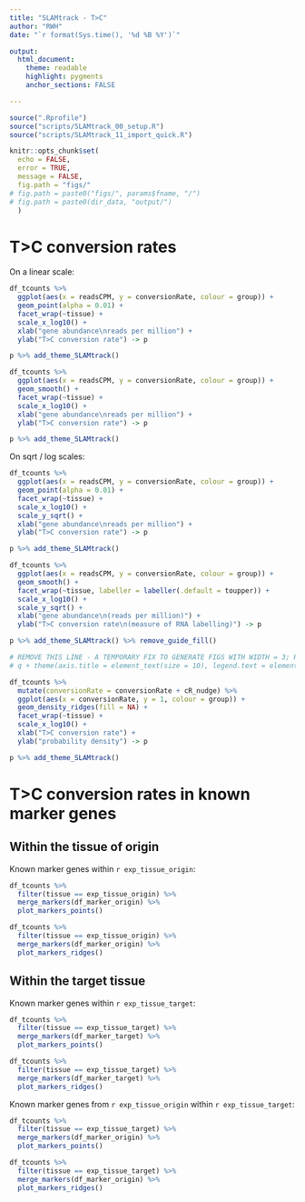 ```yaml
---
title: "SLAMtrack - T>C"
author: "RWH"
date: "`r format(Sys.time(), '%d %B %Y')`"

output: 
  html_document:
    theme: readable 
    highlight: pygments 
    anchor_sections: FALSE

---
```


```r

source(".Rprofile")
source("scripts/SLAMtrack_00_setup.R")
source("scripts/SLAMtrack_11_import_quick.R")

knitr::opts_chunk$set(
  echo = FALSE, 
  error = TRUE, 
  message = FALSE,
  fig.path = "figs/"
# fig.path = paste0("figs/", params$fname, "/")
# fig.path = paste0(dir_data, "output/")
  )

```


# T>C conversion rates

On a linear scale:  

```r

df_tcounts %>% 
  ggplot(aes(x = readsCPM, y = conversionRate, colour = group)) +
  geom_point(alpha = 0.01) +
  facet_wrap(~tissue) +
  scale_x_log10() +
  xlab("gene abundance\nreads per million") +
  ylab("T>C conversion rate") -> p

p %>% add_theme_SLAMtrack() 

df_tcounts %>% 
  ggplot(aes(x = readsCPM, y = conversionRate, colour = group)) +
  geom_smooth() +
  facet_wrap(~tissue) +
  scale_x_log10() + 
  xlab("gene abundance\nreads per million") +
  ylab("T>C conversion rate") -> p

p %>% add_theme_SLAMtrack() 

```

On sqrt / log scales:  

```r

df_tcounts %>% 
  ggplot(aes(x = readsCPM, y = conversionRate, colour = group)) +
  geom_point(alpha = 0.01) +
  facet_wrap(~tissue) +
  scale_x_log10() +
  scale_y_sqrt() +
  xlab("gene abundance\nreads per million") +
  ylab("T>C conversion rate") -> p

p %>% add_theme_SLAMtrack() 

df_tcounts %>% 
  ggplot(aes(x = readsCPM, y = conversionRate, colour = group)) +
  geom_smooth() +
  facet_wrap(~tissue, labeller = labeller(.default = toupper)) +
  scale_x_log10() +
  scale_y_sqrt() +
  xlab("gene abundance\n(reads per million)") +
  ylab("T>C conversion rate\n(measure of RNA labelling)") -> p

p %>% add_theme_SLAMtrack() %>% remove_guide_fill()

# REMOVE THIS LINE - A TEMPORARY FIX TO GENERATE FIGS WITH WIDTH = 3; HEIGHT = 2
# q + theme(axis.title = element_text(size = 10), legend.text = element_text(size = 8), legend.title = element_text(size = 10))

df_tcounts %>% 
  mutate(conversionRate = conversionRate + cR_nudge) %>% 
  ggplot(aes(x = conversionRate, y = 1, colour = group)) +
  geom_density_ridges(fill = NA) +
  facet_wrap(~tissue) +
  scale_x_log10() +
  xlab("T>C conversion rate") +
  ylab("probability density") -> p

p %>% add_theme_SLAMtrack() 

```

# T>C conversion rates in known marker genes

## Within the tissue of origin

Known marker genes within `r exp_tissue_origin`:  

```r

df_tcounts %>% 
  filter(tissue == exp_tissue_origin) %>%
  merge_markers(df_marker_origin) %>% 
  plot_markers_points()

df_tcounts %>% 
  filter(tissue == exp_tissue_origin) %>%
  merge_markers(df_marker_origin) %>% 
  plot_markers_ridges()

```

## Within the target tissue

Known marker genes within `r exp_tissue_target`:  

```r

df_tcounts %>% 
  filter(tissue == exp_tissue_target) %>% 
  merge_markers(df_marker_target) %>% 
  plot_markers_points()

df_tcounts %>% 
  filter(tissue == exp_tissue_target) %>% 
  merge_markers(df_marker_target) %>% 
  plot_markers_ridges()

```


Known marker genes from `r exp_tissue_origin` within `r exp_tissue_target`:  

```r

df_tcounts %>% 
  filter(tissue == exp_tissue_target) %>% 
  merge_markers(df_marker_origin) %>% 
  plot_markers_points()

df_tcounts %>% 
  filter(tissue == exp_tissue_target) %>% 
  merge_markers(df_marker_origin) %>% 
  plot_markers_ridges()

```